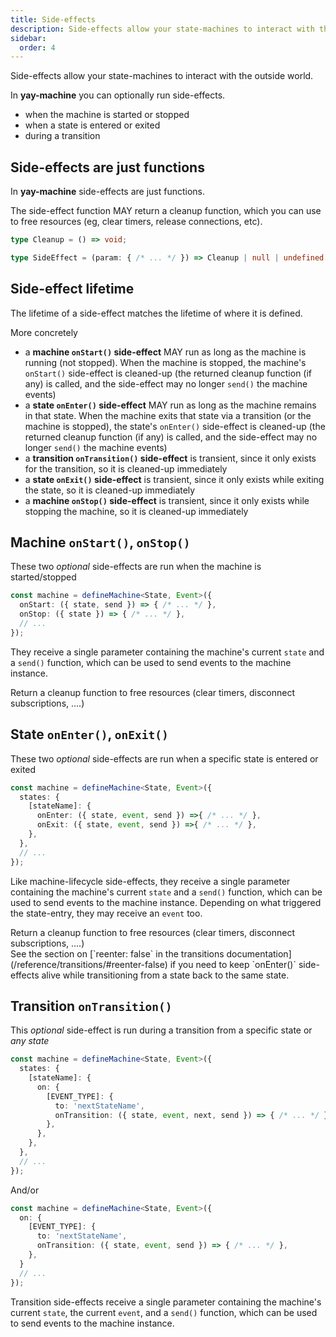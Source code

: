 ```yaml
---
title: Side-effects
description: Side-effects allow your state-machines to interact with the outside world, like making API requests, calling user-provided callbacks, or async behavior
sidebar:
  order: 4
---
```


Side-effects allow your state-machines to interact with the outside world.

In **yay-machine** you can optionally run side-effects.

* when the machine is started or stopped
* when a state is entered or exited
* during a transition

## Side-effects are just functions

In **yay-machine** side-effects are just functions.

The side-effect function MAY return a cleanup function, which you can use to free resources (eg, clear timers, release connections, etc).

```typescript
type Cleanup = () => void;

type SideEffect = (param: { /* ... */ }) => Cleanup | null | undefined | void;
```

## Side-effect lifetime

The lifetime of a side-effect matches the lifetime of where it is defined.

More concretely

* a **machine `onStart()` side-effect** MAY run as long as the machine is running (not stopped). When the machine is stopped, the machine's `onStart()` side-effect is cleaned-up (the returned cleanup function (if any) is called, and the side-effect may no longer `send()` the machine events)
* a **state `onEnter()` side-effect** MAY run as long as the machine remains in that state. When the machine exits that state via a transition (or the machine is stopped), the state's `onEnter()` side-effect is cleaned-up  (the returned cleanup function (if any) is called, and the side-effect may no longer `send()` the machine events)
* a **transition `onTransition()` side-effect** is transient, since it only exists for the transition, so it is cleaned-up immediately
* a **state `onExit()` side-effect**  is transient, since it only exists while exiting the state, so it is cleaned-up immediately
* a **machine `onStop()` side-effect**  is transient, since it only exists while stopping the machine, so it is cleaned-up immediately

## Machine `onStart()`, `onStop()`

These two *optional* side-effects are run when the machine is started/stopped

```typescript {2,3}
const machine = defineMachine<State, Event>({
  onStart: ({ state, send }) => { /* ... */ },
  onStop: ({ state }) => { /* ... */ },
  // ...
});
```

They receive a single parameter containing the machine's current `state` and a `send()` function, which can be used to send events to the machine instance.


<Aside type="tip">
Return a cleanup function to free resources (clear timers, disconnect subscriptions, ....)
</Aside>

## State `onEnter()`, `onExit()`

These two *optional* side-effects are run when a specific state is entered or exited

```typescript {4,5}
const machine = defineMachine<State, Event>({
  states: {
    [stateName]: {
      onEnter: ({ state, event, send }) =>{ /* ... */ },
      onExit: ({ state, event, send }) =>{ /* ... */ },
    },
  },
  // ...
});
```

Like machine-lifecycle side-effects, they receive a single parameter containing the machine's current `state` and a `send()` function, which can be used to send events to the machine instance. Depending on what triggered the state-entry, they may receive an `event` too.

<Aside type="tip">
Return a cleanup function to free resources (clear timers, disconnect subscriptions, ....)
</Aside>

<Aside type="tip">
 See the section on [`reenter: false` in the transitions documentation](/reference/transitions/#reenter-false) if you need to keep `onEnter()` side-effects alive while transitioning from a state back to the same state.
 </Aside>

## Transition `onTransition()`

This *optional* side-effect is run during a transition from a specific state or *any state*

```typescript {7}
const machine = defineMachine<State, Event>({
  states: {
    [stateName]: {
      on: {
        [EVENT_TYPE]: {
          to: 'nextStateName',
          onTransition: ({ state, event, next, send }) => { /* ... */ },
        },
      },
    },
  },
  // ...
});
```

And/or

```typescript {5}
const machine = defineMachine<State, Event>({
  on: {
    [EVENT_TYPE]: {
      to: 'nextStateName',
      onTransition: ({ state, event, send }) => { /* ... */ },
    },
  }
  // ...
});
```

Transition side-effects receive a single parameter containing the machine's current `state`, the current `event`, and a `send()` function, which can be used to send events to the machine instance.

